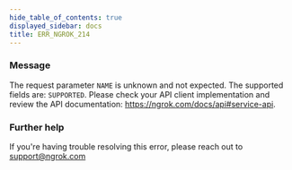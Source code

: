 ```yaml
---
hide_table_of_contents: true
displayed_sidebar: docs
title: ERR_NGROK_214
---
```


### Message

The request parameter `NAME` is unknown and not expected. The supported fields are: `SUPPORTED`. Please check your API client implementation and review the API documentation: https://ngrok.com/docs/api#service-api.

<ErrorDetails />

### Further help

If you're having trouble resolving this error, please reach out to [support@ngrok.com](mailto:support@ngrok.com?subject=Help%20with%20ERR_NGROK_214)
